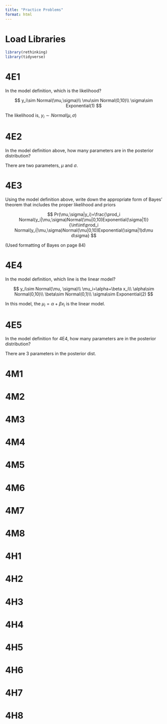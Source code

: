 ```yaml
---
title: "Practice Problems"
format: html
---
```


# Load Libraries

```r
library(rethinking)
library(tidyverse)
```

# 4E1

In the model definition, which is the likelihood?

$$
y_i\sim Normal(\mu,\sigma)\\
\mu\sim Normal(0,10)\\
\sigma\sim Exponential(1)
$$

The likelihood is, $y_i\sim Normal(\mu,\sigma)$

# 4E2

In the model definition above, how many parameters are in the posterior distribution?

There are two parameters, $\mu$ and $\sigma$.

# 4E3

Using the model definition above, write down the appropriate form of Bayes' theorem that includes the proper likelihood and priors

$$
Pr(\mu,\sigma|y_i)=\frac{\prod_i Normal(y_i|\mu,\sigma)Normal(\mu|0,10)Exponential(\sigma|1)}{\int\int\prod_i Normal(y_i|\mu,\sigma)Normal(\mu|0,10)Exponential(\sigma|1)d\mu d\sigma}
$$

(Used formatting of Bayes on page 84)

# 4E4

In the model definition, which line is the linear model?

$$
y_i\sim Normal(\mu, \sigma)\\
\mu_i=\alpha+\beta x_i\\
\alpha\sim Normal(0,10)\\
\beta\sim Normal(0,1)\\
\sigma\sim Exponential(2)
$$

In this model, the $\mu_i=\alpha+\beta x_i$ is the linear model.

# 4E5

In the model definition for 4E4, how many parameters are in the posterior distribution?

There are 3 parameters in the posterior dist.

# 4M1

# 4M2

# 4M3

# 4M4

# 4M5

# 4M6

# 4M7

# 4M8

# 4H1

# 4H2

# 4H3

# 4H4

# 4H5

# 4H6

# 4H7

# 4H8
